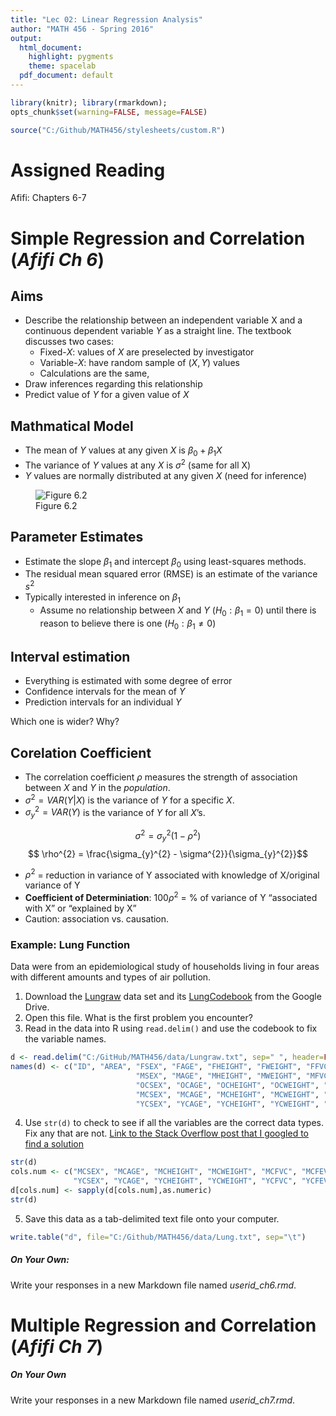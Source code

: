 ```yaml
---
title: "Lec 02: Linear Regression Analysis"
author: "MATH 456 - Spring 2016"
output:
  html_document:
    highlight: pygments
    theme: spacelab
  pdf_document: default
---
```

```r
library(knitr); library(rmarkdown);
opts_chunk$set(warning=FALSE, message=FALSE) 
```

```r
source("C:/Github/MATH456/stylesheets/custom.R")
```

# Assigned Reading
Afifi: Chapters 6-7

# Simple Regression and Correlation (_Afifi Ch 6_)

## Aims
* Describe the relationship between an independent variable X and a continuous
  dependent variable $Y$ as a straight line. The textbook discusses two cases: 
    - Fixed-$X$: values of $X$ are preselected by investigator
    - Variable-$X$: have random sample of $(X,Y)$ values
    - Calculations are the same, 
* Draw inferences regarding this relationship
* Predict value of $Y$ for a given value of $X$

## Mathmatical Model
* The mean of $Y$ values at any given $X$ is $\beta_{0} + \beta_{1} X$
* The variance of $Y$ values at any $X$ is $\sigma^2$ (same for all X)
* $Y$ values are normally distributed at any given $X$ (need for inference)

![Figure 6.2](slr_graph.png)

## Parameter Estimates
* Estimate the slope $\beta_{1}$ and intercept $\beta_{0}$ using least-squares methods.
* The residual mean squared error (RMSE) is an estimate of the variance $s^{2}$
* Typically interested in inference on $\beta_{1}$
    - Assume no relationship between $X$ and $Y$ $(H_{0}: \beta_{1}=0)$ 
      until there is reason to believe there is one 
      $(H_{0}: \beta_{1} \neq 0)$

## Interval estimation
* Everything is estimated with some degree of error
* Confidence intervals for the mean of $Y$
* Prediction intervals for an individual $Y$ 

Which one is wider? Why?

## Corelation Coefficient
* The correlation coefficient $\rho$ measures the strength of association
  between $X$ and $Y$ in the _population_.
* $\sigma^{2} = VAR(Y|X)$ is the variance of $Y$ for a specific $X$.
* $\sigma_{y}^{2} = VAR(Y)$ is the variance of $Y$ for all $X$'s.

$$ \sigma^{2} = \sigma_{y}^{2}(1-\rho^{2})$$
$$ \rho^{2} = \frac{\sigma_{y}^{2} - \sigma^{2}}{\sigma_{y}^{2}}$$

* $\rho^{2}$ = reduction in variance of Y associated with knowledge of X/original variance of Y
* **Coefficient of Determiniation**: $100\rho^{2}$ = % of variance of Y “associated with X” or “explained by X”
* Caution: association vs. causation.

### Example: Lung Function
Data were from an epidemiological study of households living in four areas with
different amounts and types of air pollution.

1. Download the [Lungraw](https://drive.google.com/open?id=0B83Z8_sNw3KPS29hZ1p3eXk4dmc) 
   data set and its [LungCodebook](https://drive.google.com/open?id=0B83Z8_sNw3KPNHpjZDRfaTR1LTQ) 
   from the Google Drive. 
2. Open this file. What is the first problem you encounter? 
3. Read in the data into R using `read.delim()` and use the codebook to fix the variable names.
```r
d <- read.delim("C:/GitHub/MATH456/data/Lungraw.txt", sep=" ", header=FALSE, stringsAsFactors = FALSE)
names(d) <- c("ID", "AREA", "FSEX", "FAGE", "FHEIGHT", "FWEIGHT", "FFVC", "FFEV1", 
                            "MSEX", "MAGE", "MHEIGHT", "MWEIGHT", "MFVC", "MFEV1", 
                            "OCSEX", "OCAGE", "OCHEIGHT", "OCWEIGHT", "OCFVC", "OCFEV1",
                            "MCSEX", "MCAGE", "MCHEIGHT", "MCWEIGHT", "MCFVC", "MCFEV1",
                            "YCSEX", "YCAGE", "YCHEIGHT", "YCWEIGHT", "YCFVC", "YCFEV1")
```
4. Use `str(d)` to check to see if all the variables are the correct data types. 
   Fix any that are not. 
   [Link to the Stack Overflow post that I googled to find a solution](http://stackoverflow.com/questions/22772279/converting-multiple-columns-from-character-to-numeric-format-in-r)
```r
str(d)
cols.num <- c("MCSEX", "MCAGE", "MCHEIGHT", "MCWEIGHT", "MCFVC", "MCFEV1",
              "YCSEX", "YCAGE", "YCHEIGHT", "YCWEIGHT", "YCFVC", "YCFEV1")
d[cols.num] <- sapply(d[cols.num],as.numeric)
str(d)
```

5. Save this data as a tab-delimited text file onto your computer. 
```r
write.table("d", file="C:/Github/MATH456/data/Lung.txt", sep="\t")
```


##### On Your Own: 
Write your responses in a new Markdown file named *userid_ch6.rmd*.



# Multiple Regression and Correlation (_Afifi Ch 7_)


##### On Your Own
Write your responses in a new Markdown file named *userid_ch7.rmd*.


